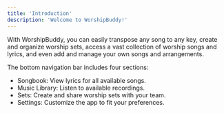 ```yaml
---
title: 'Introduction'
description: 'Welcome to WorshipBuddy!'
---
```


With WorshipBuddy, you can easily transpose any song to any key, create and organize worship sets, access a vast collection of worship songs and lyrics, and even add and manage your own songs and arrangements.

The bottom navigation bar includes four sections:
- Songbook: View lyrics for all available songs.
- Music Library: Listen to available recordings.
- Sets: Create and share worship sets with your team.
- Settings: Customize the app to fit your preferences.